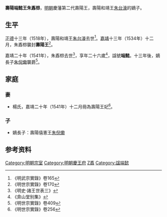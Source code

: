 '''壽陽端懿王朱鼒㭿'''{{BD|1516年||1541年|catIdx=Z朱}}，[[明朝|明朝]]慶藩第二代壽陽王，壽陽和靖王[[朱台濠|朱台濠]]的嫡子。

==生平==
[[正德_(明朝)|正德]]十三年（1518年），壽陽和靖王[[朱台濠|朱台濠]]去世<ref>《明武宗實錄》卷165</ref>。[[嘉靖|嘉靖]]十三年（1534年）十二月，朱鼒㭿襲封'''壽陽王'''<ref>《明世宗實錄》卷170</ref>。

嘉靖二十年（1541年），朱鼒㭿去世<ref>《明史·諸王世表三》</ref>，享年二十六歲<ref>《弇山堂别集》</ref>，諡號'''端懿'''。十三年後，嫡長子[[朱倪爋|朱倪爋]]襲爵<ref>《明世宗實錄》卷409</ref>。

==家庭==
===妻===
*楊氏，嘉靖二十年（1541年）十二月冊為壽陽王妃<ref>《明世宗實錄》卷256</ref>。

===子===
*嫡長子：壽陽僖憲王[[朱倪爋|朱倪爋]]

==参考资料==
{{reflist|3}}

{{s-start}}
{{s-bef|before=父和靖王[[朱台濠|朱台濠]]}}
{{s-ttl|title=[[明朝藩王列表_(慶王系)#壽陽國|明壽陽國國王]]|years=1534年－1541年}}
{{s-aft|after=子僖憲王[[朱倪爋|朱倪爋]]}}
{{end}}

[[Category:明朝宗室|Category:明朝宗室]]
[[Category:明朝慶王府|Category:明朝慶王府]]
[[Category:朱姓|Z鼒]]
[[Category:諡端懿|Category:諡端懿]]